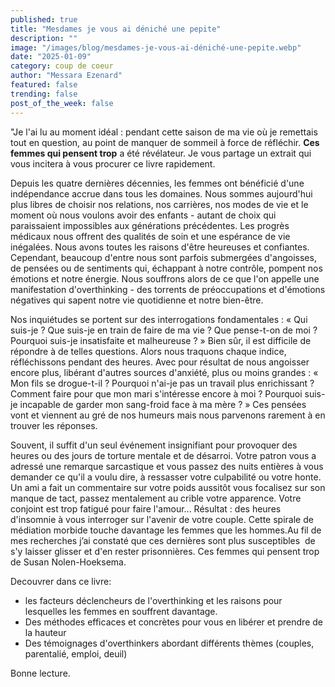 ```yaml
---
published: true
title: "Mesdames je vous ai déniché une pepite"
description: ""
image: "/images/blog/mesdames-je-vous-ai-déniché-une-pepite.webp"
date: "2025-01-09"
category: coup de coeur
author: "Messara Ezenard"
featured: false
trending: false
post_of_the_week: false
---
```


&quot;Je l&#39;ai lu au moment idéal : pendant cette saison de ma vie où je
remettais tout en question, au point de manquer de sommeil à
force de réfléchir. **Ces femmes qui pensent trop** a été révélateur.
Je vous partage un extrait qui vous incitera à vous procurer ce
livre rapidement.

Depuis les quatre dernières décennies, les femmes ont bénéficié
d&#39;une indépendance accrue dans tous les domaines. Nous
sommes aujourd&#39;hui plus libres de choisir nos relations, nos
carrières, nos modes de vie et le moment où nous voulons avoir
des enfants - autant de choix qui paraissaient impossibles aux
générations précédentes. Les progrès médicaux nous offrent des
qualités de soin et une espérance de vie inégalées. Nous avons
toutes les raisons d&#39;être heureuses et confiantes. Cependant,
beaucoup d&#39;entre nous sont parfois submergées d&#39;angoisses, de
pensées ou de sentiments qui, échappant à notre contrôle,
pompent nos émotions et notre énergie. Nous souffrons alors de
ce que l&#39;on appelle une manifestation d&#39;overthinking - des torrents
de préoccupations et d&#39;émotions négatives qui sapent notre vie
quotidienne et notre bien-être.

Nos inquiétudes se portent sur des interrogations fondamentales : « Qui suis-je ?
Que suis-je en train de faire de ma vie ? Que pense-t-on de moi ?
Pourquoi suis-je insatisfaite et malheureuse ? » Bien sûr, il est
difficile de répondre à de telles questions. Alors nous traquons
chaque indice, réfléchissons pendant des heures. Avec pour
résultat de nous angoisser encore plus, libérant d&#39;autres sources
d&#39;anxiété, plus ou moins grandes : « Mon fils se drogue-t-il ?
Pourquoi n&#39;ai-je pas un travail plus enrichissant ? Comment faire
pour que mon mari s&#39;intéresse encore à moi ? Pourquoi suis-je
incapable de garder mon sang-froid face à ma mère ? » Ces
pensées vont et viennent au gré de nos humeurs mais nous
parvenons rarement à en trouver les réponses.

Souvent, il suffit d&#39;un seul événement insignifiant pour provoquer des heures ou
des jours de torture mentale et de désarroi. Votre patron vous a
adressé une remarque sarcastique et vous passez des nuits
entières à vous demander ce qu&#39;il a voulu dire, à ressasser votre
culpabilité ou votre honte. Un ami a fait un commentaire sur votre
poids aussitôt vous focalisez sur son manque de tact, passez
mentalement au crible votre apparence. Votre conjoint est trop
fatigué pour faire l&#39;amour... Résultat : des heures d&#39;insomnie à
vous interroger sur l&#39;avenir de votre couple. Cette spirale de médiation morbide touche davantage les femmes que les
hommes.Au fil de mes recherches j’ai constaté que ces dernières
sont plus susceptibles  de s&#39;y laisser glisser et d&#39;en rester
prisonnières.
Ces femmes qui pensent trop de Susan Nolen-Hoeksema.

Decouvrer dans ce livre:
- les facteurs déclencheurs de l&#39;overthinking et les raisons pour
lesquelles les femmes en souffrent davantage.
- Des méthodes efficaces et concrètes pour vous en libérer et
prendre de la hauteur
- Des témoignages d&#39;overthinkers abordant différents thèmes
(couples, parentalié, emploi, deuil)

Bonne lecture.
